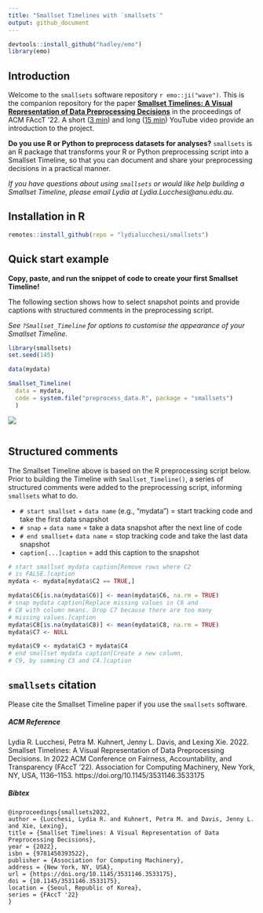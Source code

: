 ```yaml
---
title: "Smallset Timelines with `smallsets`"
output: github_document
---
```


```r
devtools::install_github("hadley/emo")
library(emo)
```

## Introduction 

Welcome to the `smallsets` software repository `r emo::ji("wave")`. This is the companion repository for the paper [**Smallset Timelines: A Visual Representation of Data Preprocessing Decisions**](https://dl.acm.org/doi/abs/10.1145/3531146.3533175) in the proceedings of ACM FAccT '22. A short ([3 min](https://www.youtube.com/watch?v=_fpn02h3IUo)) and long ([15 min](https://www.youtube.com/watch?v=I_ksOv6rj1Y)) YouTube video provide an introduction to the project.

**Do you use R or Python to preprocess datasets for analyses?**
`smallsets` is an R package that transforms your R or Python preprocessing script into a Smallset Timeline, so that you can document and share your preprocessing decisions in a practical manner.

*If you have questions about using `smallsets` or would like help building a Smallset Timeline, please email Lydia at Lydia.Lucchesi@anu.edu.au.*

## Installation in R

```r
remotes::install_github(repo = "lydialucchesi/smallsets")
```

## Quick start example

**Copy, paste, and run the snippet of code to create your first Smallset Timeline!**

The following section shows how to select snapshot points and provide captions with structured comments in the preprocessing script.

*See `?Smallset_Timeline` for options to customise the appearance of your Smallset Timeline.*
```r
library(smallsets)
set.seed(145)

data(mydata)

Smallset_Timeline(
  data = mydata,
  code = system.file("preprocess_data.R", package = "smallsets")
  )
```

![](man/figures/example_ST.png)

```r

```

## Structured comments

The Smallset Timeline above is based on the R preprocessing script below. Prior to building the Timeline with `Smallset_Timeline()`, a series of structured comments were added to the preprocessing script, informing `smallsets` what to do.

* `# start smallset` + `data name` (e.g., "mydata") = start tracking code and take the first data snapshot
* `# snap` + `data name` = take a data snapshot after the next line of code
* `# end smallset`+ `data name` = stop tracking code and take the last data snapshot
* `caption[...]caption` = add this caption to the snapshot

```r
# start smallset mydata caption[Remove rows where C2 
# is FALSE.]caption
mydata <- mydata[mydata$C2 == TRUE,]

mydata$C6[is.na(mydata$C6)] <- mean(mydata$C6, na.rm = TRUE)
# snap mydata caption[Replace missing values in C6 and 
# C8 with column means. Drop C7 because there are too many 
# missing values.]caption
mydata$C8[is.na(mydata$C8)] <- mean(mydata$C8, na.rm = TRUE)
mydata$C7 <- NULL

mydata$C9 <- mydata$C3 + mydata$C4
# end smallset mydata caption[Create a new column, 
# C9, by summing C3 and C4.]caption
```

## `smallsets` citation

Please cite the Smallset Timeline paper if you use the `smallsets` software.

##### ACM Reference
Lydia R. Lucchesi, Petra M. Kuhnert, Jenny L. Davis, and Lexing Xie. 2022. Smallset Timelines: A Visual Representation of Data Preprocessing Decisions. In 2022 ACM Conference on Fairness, Accountability, and Transparency (FAccT '22). Association for Computing Machinery, New York, NY, USA, 1136–1153. https://doi.org/10.1145/3531146.3533175

##### Bibtex
```
@inproceedings{smallsets2022, 
author = {Lucchesi, Lydia R. and Kuhnert, Petra M. and Davis, Jenny L. and Xie, Lexing}, 
title = {Smallset Timelines: A Visual Representation of Data Preprocessing Decisions}, 
year = {2022}, 
isbn = {9781450393522}, 
publisher = {Association for Computing Machinery}, 
address = {New York, NY, USA}, 
url = {https://doi.org/10.1145/3531146.3533175}, 
doi = {10.1145/3531146.3533175}, 
location = {Seoul, Republic of Korea}, 
series = {FAccT '22}
}
```